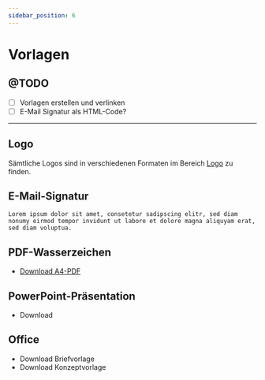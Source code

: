 ```yaml
---
sidebar_position: 6
---
```


# Vorlagen

## @TODO
- [ ] Vorlagen erstellen und verlinken
- [ ] E-Mail Signatur als HTML-Code?

---

## Logo
Sämtliche Logos sind in verschiedenen Formaten im Bereich [Logo](./logo) zu finden.


## E-Mail-Signatur
```plaintext
Lorem ipsum dolor sit amet, consetetur sadipscing elitr, sed diam nonumy eirmod tempor invidunt ut labore et dolore magna aliquyam erat, sed diam voluptua.
```



## PDF-Wasserzeichen
- [Download A4-PDF](./assets/vorlagen/wasserzeichen_a4.pdf)



## PowerPoint-Präsentation
- Download


## Office
- Download Briefvorlage
- Download Konzeptvorlage